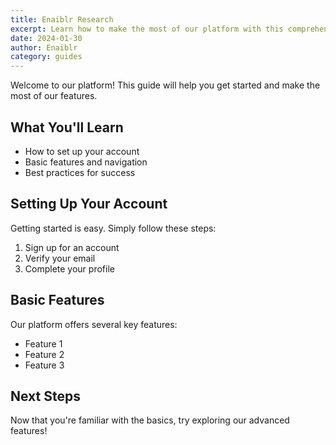 ```yaml
---
title: Enaiblr Research
excerpt: Learn how to make the most of our platform with this comprehensive guide.
date: 2024-01-30
author: Enaiblr
category: guides
---
```


Welcome to our platform! This guide will help you get started and make the most of our features.

## What You'll Learn

- How to set up your account
- Basic features and navigation
- Best practices for success

## Setting Up Your Account

Getting started is easy. Simply follow these steps:

1. Sign up for an account
2. Verify your email
3. Complete your profile

## Basic Features

Our platform offers several key features:

- Feature 1
- Feature 2
- Feature 3

## Next Steps

Now that you're familiar with the basics, try exploring our advanced features!
